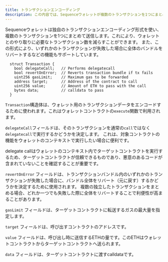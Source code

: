 ```yaml
---
title: トランザクションエンコーディング
description: この内容では、Sequenceウォレットが複数のトランザクションを1つにまとめるために使用する独自のトランザクションエンコーディング形式について説明します。
---
```


Sequenceウォレットは独自のトランザクションエンコーディング形式を使い、複数のトランザクションを1つにまとめて送信します。これにより、ウォレットとのやり取りに必要なトランザクション数を減らすことができます。
また、この形式により、いずれかのトランザクションが失敗した場合に全体のバンドルをリバートするなどの機能もサポートしています。

```solidity
  struct Transaction {
    bool delegateCall;   // Performs delegatecall
    bool revertOnError;  // Reverts transaction bundle if tx fails
    uint256 gasLimit;    // Maximum gas to be forwarded
    address target;      // Address of the contract to call
    uint256 value;       // Amount of ETH to pass with the call
    bytes data;          // calldata to pass
  }
```

`Transaction`構造体は、ウォレット用のトランザクションデータをエンコードするために使われます。これはウォレットコントラクトの`execute`関数で利用されます。

`delegateCall`フィールドは、そのトランザクションを通常の`call`ではなく`delegatecall`で実行するかどうかを決定します。
これは、対象コントラクトの機能をウォレットのコンテキストで実行したい場合に便利です。

<Warning>
  delegate callはウォレットのコンテキスト内でターゲットコントラクトを実行するため、ターゲットコントラクトが信頼できるものであり、悪意のあるコードが含まれていないことを確認することが重要です。
</Warning>

`revertOnError` フィールドは、トランザクションバンドル内のいずれかのトランザクションが失敗した場合に、バンドル全体をリバート（元に戻す）するかどうかを決定するために使用されます。
複数の独立したトランザクションをまとめる場合、どれか一つでも失敗した際に全体をリバートすることで利便性が高まることがあります。

`gasLimit` フィールドは、ターゲットコントラクトに転送するガスの最大量を指定します。

`target` フィールドは、呼び出すコントラクトのアドレスです。

`value` フィールドは、呼び出し時に送信するETHの量です。このETHはウォレットコントラクトからターゲットコントラクトへ送られます。

`data` フィールドは、ターゲットコントラクトに渡すcalldataです。